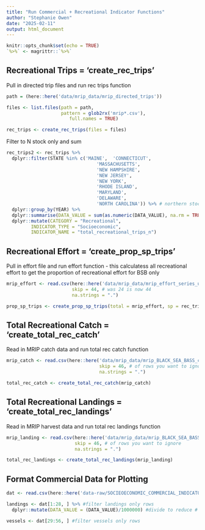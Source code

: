 ```yaml
---
title: "Run Commercial + Recreational Indicator Functions"
author: "Stephanie Owen"
date: "2025-02-11"
output: html_document
---
```


```r
knitr::opts_chunk$set(echo = TRUE)
`%>%` <- magrittr::`%>%`
```

## Recreational Trips = 'create_rec_trips'

Pull in directed trip files and run rec trips function
```r
path = (here::here('data/mrip_data/mrip_directed_trips'))

files <- list.files(path = path, 
                    pattern = glob2rx('mrip*.csv'),
                       full.names = TRUE)

rec_trips <- create_rec_trips(files = files)
```

Filter to N stock only and sum
```r
rec_trips2 <- rec_trips %>%
  dplyr::filter(STATE %in% c('MAINE',  'CONNECTICUT',
                                 'MASSACHUSETTS',
                                 'NEW HAMPSHIRE',
                                 'NEW JERSEY',
                                 'NEW YORK',
                                 'RHODE ISLAND',
                                 'MARYLAND',
                                 'DELAWARE',
                                 'NORTH CAROLINA')) %>% # northern stock only (Northern MAB))
  dplyr::group_by(YEAR) %>%
  dplyr::summarise(DATA_VALUE = sum(as.numeric(DATA_VALUE), na.rm = TRUE)) %>%
  dplyr::mutate(CATEGORY = "Recreational",
         INDICATOR_TYPE = "Socioeconomic",
         INDICATOR_NAME = "total_recreational_trips_n")
```

## Recreational Effort = 'create_prop_sp_trips'

Pull in effort file and run effort function - this calculatess all recreational effort to get the proportion of recreational effort for BSB only
```r
mrip_effort <- read.csv(here::here('data/mrip_data/mrip_effort_series_update040325.csv'),
                        skip = 44, # was 24 is now 44
                        na.strings = ".")

prop_sp_trips <- create_prop_sp_trips(total = mrip_effort, sp = rec_trips)
```

## Total Recreational Catch = 'create_total_rec_catch'

Read in MRIP catch data and run total rec catch function
```r
mrip_catch <- read.csv(here::here('data/mrip_data/mrip_BLACK_SEA_BASS_catch_series_update040325.csv'),
                                  skip = 46, # of rows you want to ignore
                                  na.strings = ".")

total_rec_catch <- create_total_rec_catch(mrip_catch)
```

## Total Recreational Landings = 'create_total_rec_landings'

Read in MRIP harvest data and run total rec landings function
```r
mrip_landing <- read.csv(here::here('data/mrip_data/mrip_BLACK_SEA_BASS_harvest_update040325.csv'),
                         skip = 46, # of rows you want to ignore
                         na.strings = ".")

total_rec_landings <- create_total_rec_landings(mrip_landing)
```

## Format Commercial Data for Plotting

```r
dat <- read.csv(here::here('data-raw/SOCIEOECONOMIC_COMMERCIAL_INDICATORS_BLACK_SEABASS_FINAL.csv'))

landings <- dat[1:28, ] %>% #filter landings only rows
  dplyr::mutate(DATA_VALUE = (DATA_VALUE)/1000000) #divide to reduce # of zeros on y axis label

vessels <- dat[29:56, ] #filter vessels only rows
```

